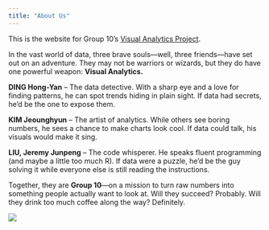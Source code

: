 ```yaml
---
title: "About Us"
---
```


This is the website for Group 10's [Visual Analytics Project](https://isss608-ay2024-25jan.netlify.app/vaproject).

In the vast world of data, three brave souls—well, three friends—have set out on an adventure. They may not be warriors or wizards, but they do have one powerful weapon: **Visual Analytics.**

**DING Hong-Yan** – The data detective. With a sharp eye and a love for finding patterns, he can spot trends hiding in plain sight. If data had secrets, he’d be the one to expose them.

**KIM Jeounghyun** – The artist of analytics. While others see boring numbers, he sees a chance to make charts look cool. If data could talk, his visuals would make it sing.

**LIU, Jeremy Junpeng** – The code whisperer. He speaks fluent programming (and maybe a little too much R). If data were a puzzle, he'd be the guy solving it while everyone else is still reading the instructions.

Together, they are **Group 10**—on a mission to turn raw numbers into something people actually want to look at. Will they succeed? Probably. Will they drink too much coffee along the way? Definitely.

![](images/aboutus.png)
